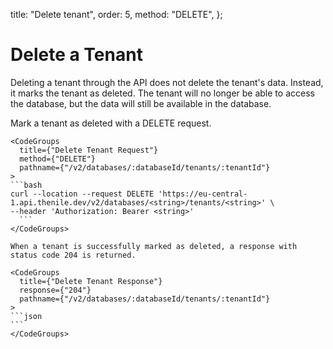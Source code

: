   title: "Delete tenant",
  order: 5,
  method: "DELETE",
};

# Delete a Tenant

Deleting a tenant through the API does not delete the tenant's data. Instead, it marks the tenant as deleted. The tenant will no longer be able to access the database, but the data will still be available in the database.

<div className="grid grid-cols-2 gap-4">
    Mark a tenant as deleted with a DELETE request.

    <CodeGroups
      title={"Delete Tenant Request"}
      method={"DELETE"}
      pathname={"/v2/databases/:databaseId/tenants/:tenantId"}
    >
    ```bash
    curl --location --request DELETE 'https://eu-central-1.api.thenile.dev/v2/databases/<string>/tenants/<string>' \
    --header 'Authorization: Bearer <string>'
      ```
    </CodeGroups>

    When a tenant is successfully marked as deleted, a response with status code 204 is returned.

    <CodeGroups
      title={"Delete Tenant Response"}
      response={"204"}
      pathname={"/v2/databases/:databaseId/tenants/:tenantId"}
    >
    ```json
    ```
    </CodeGroups>

</div>
